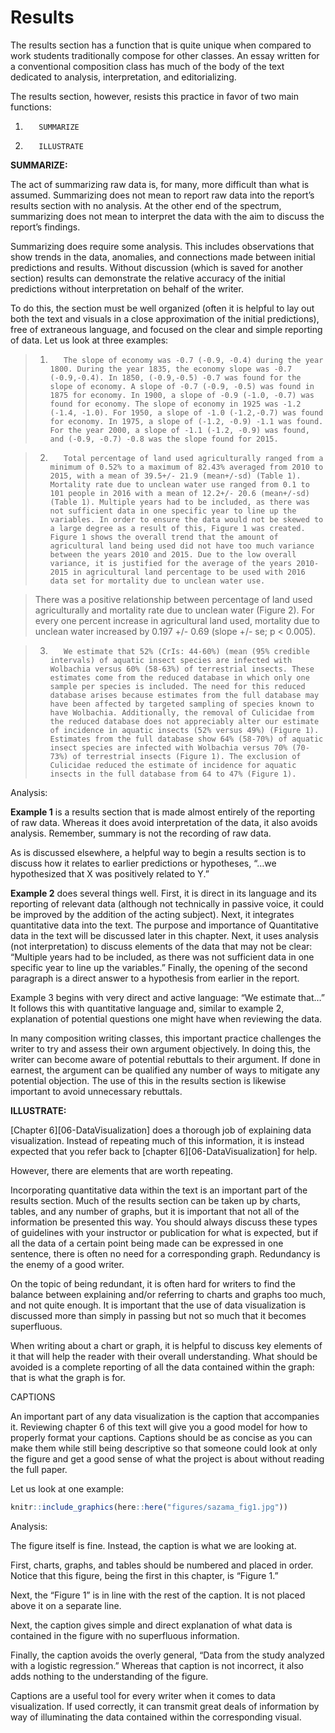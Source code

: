 # Results

The results section has a function that is quite unique when compared to work students traditionally compose for other classes. An essay written for a conventional composition class has much of the body of the text dedicated to analysis, interpretation, and editorializing. 

The results section, however, resists this practice in favor of two main functions:

1.        SUMMARIZE
2.        ILLUSTRATE

**SUMMARIZE:**

The act of summarizing raw data is, for many, more difficult than what is assumed. Summarizing does not mean to report raw data into the report’s results section with no analysis. At the other end of the spectrum, summarizing does not mean to interpret the data with the aim to discuss the report’s findings.

Summarizing does require some analysis. This includes observations that show trends in the data, anomalies, and connections made between initial predictions and results. Without discussion (which is saved for another section) results can demonstrate the relative accuracy of the initial predictions without interpretation on behalf of the writer. 

To do this, the section must be well organized (often it is helpful to lay out both the text and visuals in a close approximation of the initial predictions), free of extraneous language, and focused on the clear and simple reporting of data.
Let us look at three examples:

> 1.        The slope of economy was -0.7 (-0.9, -0.4) during the year 1800. During the year 1835, the economy slope was -0.7 (-0.9,-0.4). In 1850, (-0.9,-0.5) -0.7 was found for the slope of economy. A slope of -0.7 (-0.9, -0.5) was found in 1875 for economy. In 1900, a slope of -0.9 (-1.0, -0.7) was found for economy. The slope of economy in 1925 was -1.2 (-1.4, -1.0). For 1950, a slope of -1.0 (-1.2,-0.7) was found for economy. In 1975, a slope of (-1.2, -0.9) -1.1 was found. For the year 2000, a slope of -1.1 (-1.2, -0.9) was found, and (-0.9, -0.7) -0.8 was the slope found for 2015.

> 2.        Total percentage of land used agriculturally ranged from a minimum of 0.52% to a maximum of 82.43% averaged from 2010 to 2015, with a mean of 39.5+/- 21.9 (mean+/-sd) (Table 1). Mortality rate due to unclean water use ranged from 0.1 to 101 people in 2016 with a mean of 12.2+/- 20.6 (mean+/-sd) (Table 1). Multiple years had to be included, as there was not sufficient data in one specific year to line up the variables. In order to ensure the data would not be skewed to a large degree as a result of this, Figure 1 was created. Figure 1 shows the overall trend that the amount of agricultural land being used did not have too much variance between the years 2010 and 2015. Due to the low overall variance, it is justified for the average of the years 2010-2015 in agricultural land percentage to be used with 2016 data set for mortality due to unclean water use. 

> There was a positive relationship between percentage of land used agriculturally and mortality rate due to unclean water (Figure 2). For every one percent increase in agricultural land used, mortality due to unclean water increased by 0.197 +/- 0.69 (slope +/- se; p < 0.005). 

> 3.        We estimate that 52% (CrIs: 44-60%) (mean (95% credible intervals) of aquatic insect species are infected with Wolbachia versus 60% (58-63%) of terrestrial insects. These estimates come from the reduced database in which only one sample per species is included. The need for this reduced database arises because estimates from the full database may have been affected by targeted sampling of species known to have Wolbachia. Additionally, the removal of Culicidae from the reduced database does not appreciably alter our estimate of incidence in aquatic insects (52% versus 49%) (Figure 1). Estimates from the full database show 64% (58-70%) of aquatic insect species are infected with Wolbachia versus 70% (70-73%) of terrestrial insects (Figure 1). The exclusion of Culicidae reduced the estimate of incidence for aquatic insects in the full database from 64 to 47% (Figure 1). 

Analysis:

**Example 1** is a results section that is made almost entirely of the reporting of raw data. Whereas it does avoid interpretation of the data, it also avoids analysis. Remember, summary is not the recording of raw data. 

As is discussed elsewhere, a helpful way to begin a results section is to discuss how it relates to earlier predictions or hypotheses, “…we hypothesized that X was positively related to Y.”

**Example 2** does several things well. First, it is direct in its language and its reporting of relevant data (although not technically in passive voice, it could be improved by the addition of the acting subject). Next, it integrates quantitative data into the text. The purpose and importance of Quantitative data in the text will be discussed later in this chapter. Next, it uses analysis (not interpretation) to discuss elements of the data that may not be clear: “Multiple years had to be included, as there was not sufficient data in one specific year to line up the variables.” Finally, the opening of the second paragraph is a direct answer to a hypothesis from earlier in the report. 

Example 3 begins with very direct and active language: “We estimate that…” It follows this with quantitative language and, similar to example 2, explanation of potential questions one might have when reviewing the data. 

In many composition writing classes, this important practice challenges the writer to try and assess their own argument objectively. In doing this, the writer can become aware of potential rebuttals to their argument. If done in earnest, the argument can be qualified any number of ways to mitigate any potential objection. The use of this in the results section is likewise important to avoid unnecessary rebuttals. 

**ILLUSTRATE:**

[Chapter 6][06-DataVisualization] does a thorough job of explaining data visualization. Instead of repeating much of this information, it is instead expected that you refer back to [chapter 6][06-DataVisualization] for help.

However, there are elements that are worth repeating.

Incorporating quantitative data within the text is an important part of the results section. Much of the results section can be taken up by charts, tables, and any number of graphs, but it is important that not all of the information be presented this way. You should always discuss these types of guidelines with your instructor or publication for what is expected, but if all the data of a certain point being made can be expressed in one sentence, there is often no need for a corresponding graph. Redundancy is the enemy of a good writer.

On the topic of being redundant, it is often hard for writers to find the balance between explaining and/or referring to charts and graphs too much, and not quite enough. It is important that the use of data visualization is discussed more than simply in passing but not so much that it becomes superfluous. 

When writing about a chart or graph, it is helpful to discuss key elements of it that will help the reader with their overall understanding. What should be avoided is a complete reporting of all the data contained within the graph: that is what the graph is for.

CAPTIONS

An important part of any data visualization is the caption that accompanies it. Reviewing chapter 6 of this text will give you a good model for how to properly format your captions. Captions should be as concise as you can make them while still being descriptive so that someone could look at only the figure and get a good sense of what the project is about without reading the full paper. 

Let us look at one example:

```r

knitr::include_graphics(here::here("figures/sazama_fig1.jpg"))
```

Analysis:

The figure itself is fine. Instead, the caption is what we are looking at. 

First, charts, graphs, and tables should be numbered and placed in order. Notice that this figure, being the first in this chapter, is “Figure 1.” 

Next, the “Figure 1” is in line with the rest of the caption. It is not placed above it on a separate line. 

Next, the caption gives simple and direct explanation of what data is contained in the figure with no superfluous information. 

Finally, the caption avoids the overly general, “Data from the study analyzed with a logistic regression.” Whereas that caption is not incorrect, it also adds nothing to the understanding of the figure.

Captions are a useful tool for every writer when it comes to data visualization. If used correctly, it can transmit great deals of information by way of illuminating the data contained within the corresponding visual.
